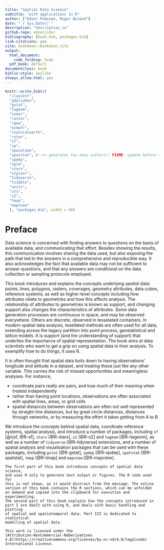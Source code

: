 ```yaml
---
title: "Spatial Data Science"
subtitle: "with applications in R"
author: ["Edzer Pebesma, Roger Bivand"]
date: "`r Sys.Date()`"
description: "description_xx"
github-repo: edzer/sdsr
bibliography: [book.bib, packages.bib]
link-citations: yes
site: bookdown::bookdown_site
output:
  html_document:
    code_folding: hide
  pdf_book: default
documentclass: book
biblio-style: apalike
always_allow_html: yes
---
```


```r
knitr::write_bib(c(
  "classInt",
  "gdalcubes",
  "gstat",
  "lwgeom",
  "osmar", 
  "raster",
  "rgee",
  "ecmwfr",
  "rnaturalearth",
  "rstac",
  "sf", 
  "sp",
  "spacetime",
  "spatstat", #-->> generates too many authors!! FIXME: update before submit!
  "spdep",
  "splm",
  "stars",
  "stplanr", 
  "tidyverse",
  "tsibble",
  "units",
  "xts",
  "s2",
  "tmap",
  "mapview"
  ), "packages.bib", width = 60)
```

# Preface {-}

Data science is concerned with finding answers to questions on the
basis of available data, and communicating that effort. Besides
showing the results, this communication involves sharing the data
used, but also exposing the path that led to the answers in a
comprehensive and reproducible way. It also acknowledges the fact 
that available data may not be sufficient to answer questions, and 
that any answers are conditional on the data collection or sampling 
protocols employed.

This book introduces and explains the concepts underlying
_spatial_ data: points, lines, polygons, rasters, coverages, geometry
attributes, data cubes, reference systems, as well as higher-level
concepts including how attributes relate to geometries and how
this affects analysis. The relationship of attributes to geometries
is known as support, and changing support also changes the 
characteristics of attributes. Some data generation processes are
continuous in space, and may be observed everywhere. Others are 
discrete, observed in tesselated containers. In modern spatial data
analysis, tesellated methods are often used for all data, extending 
across the legacy partition into point process, geostatistical and 
lattice models. It is support (and the understanding of support) that
underlies the importance of spatial representation. The book aims 
at data scientists who want to get a grip on using spatial data 
in their analysis. To exemplify how to do things, it uses R.

It is often thought that spatial data boils down to having
observations' longitude and latitude in a dataset, and treating these
just like any other variable. This carries the risk of missed 
opportunities and meaningless analyses. For instance,

* coordinate pairs really are pairs, and lose much of their meaning 
when treated independently
* rather than having point locations, observations are often 
associated with spatial lines, areas, or grid cells
* spatial distances between observations are often not well
represented by straight-line distances, but by great circle
distances, distances through networks, or by measuring the effort
it takes getting from A to B

We introduce the concepts behind spatial data, coordinate reference
systems, spatial analysis, and introduce a number of packages,
including `sf` [@rjsf, @R-sf], `stars` [@R-stars], `s2` [@R-s2]
and `lwgeom` [@R-lwgeom], 
as well as a number of `tidyverse` [@R-tidyverse] extensions, and a number of
spatial analysis and visualisation packages that can be used with these packages,
including `gstat` [@R-gstat], `spdep` [@R-spdep], `spatstat` [@R-spatstat],
`tmap` [@R-tmap] and `mapview` [@R-mapview].

```asis
The first part of this book introduces concepts of spatial data science,
and uses R only to generate text output or figures. The R code used for
this is not shown, as it would distract from the message. The online
version of this book contains the R sections, which can be unfolded
on demand and copied into the clipboard for execution and experimenting.
The second part of this book explains how the concepts introduced in
part I are dealt with using R, and deals with basic handling and plotting
of spatial and spatiotemporal data. Part III is dedicated to statistical
modelling of spatial data.
```

```asis
This work is licensed under the
[Attribution-NonCommercial-NoDerivatives
4.0](https://creativecommons.org/licenses/by-nc-nd/4.0/legalcode)
International License.
```

